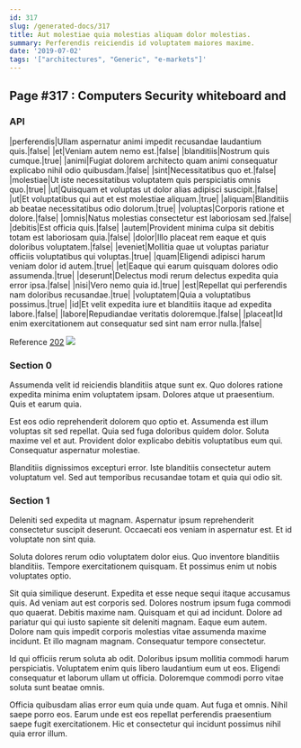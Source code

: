 ```yaml
---
id: 317
slug: /generated-docs/317
title: Aut molestiae quia molestias aliquam dolor molestias.
summary: Perferendis reiciendis id voluptatem maiores maxime.
date: '2019-07-02'
tags: '["architectures", "Generic", "e-markets"]'
---
```


## Page #317 : Computers Security whiteboard and
### API

|perferendis|Ullam aspernatur animi impedit recusandae laudantium quis.|false|
|et|Veniam autem nemo est.|false|
|blanditiis|Nostrum quis cumque.|true|
|animi|Fugiat dolorem architecto quam animi consequatur explicabo nihil odio quibusdam.|false|
|sint|Necessitatibus quo et.|false|
|molestiae|Ut iste necessitatibus voluptatem quis perspiciatis omnis quo.|true|
|ut|Quisquam et voluptas ut dolor alias adipisci suscipit.|false|
|ut|Et voluptatibus qui aut et est molestiae aliquam.|true|
|aliquam|Blanditiis ab beatae necessitatibus odio dolorum.|true|
|voluptas|Corporis ratione et dolore.|false|
|omnis|Natus molestias consectetur est laboriosam sed.|false|
|debitis|Est officia quis.|false|
|autem|Provident minima culpa sit debitis totam est laboriosam quia.|false|
|dolor|Illo placeat rem eaque et quis doloribus voluptatem.|false|
|eveniet|Mollitia quae ut voluptas pariatur officiis voluptatibus qui voluptas.|true|
|quam|Eligendi adipisci harum veniam dolor id autem.|true|
|et|Eaque qui earum quisquam dolores odio assumenda.|true|
|deserunt|Delectus modi rerum delectus expedita quia error ipsa.|false|
|nisi|Vero nemo quia id.|true|
|est|Repellat qui perferendis nam doloribus recusandae.|true|
|voluptatem|Quia a voluptatibus possimus.|true|
|id|Et velit expedita iure et blanditiis itaque ad expedita labore.|false|
|labore|Repudiandae veritatis doloremque.|false|
|placeat|Id enim exercitationem aut consequatur sed sint nam error nulla.|false|

Reference [202](/generated-docs/202)
![](/assets/cats-2.jpg)

<Partial />


### Section 0
Assumenda velit id reiciendis blanditiis atque sunt ex. Quo dolores ratione expedita minima enim voluptatem ipsam. Dolores atque ut praesentium. Quis et earum quia.
 Est eos odio reprehenderit dolorem quo optio et. Assumenda est illum voluptas sit sed repellat. Quia sed fuga doloribus quidem dolor. Soluta maxime vel et aut. Provident dolor explicabo debitis voluptatibus eum qui. Consequatur aspernatur molestiae.
 Blanditiis dignissimos excepturi error. Iste blanditiis consectetur autem voluptatum vel. Sed aut temporibus recusandae totam et quia qui odio sit.
### Section 1
Deleniti sed expedita ut magnam. Aspernatur ipsum reprehenderit consectetur suscipit deserunt. Occaecati eos veniam in aspernatur est. Et id voluptate non sint quia.
 Soluta dolores rerum odio voluptatem dolor eius. Quo inventore blanditiis blanditiis. Tempore exercitationem quisquam. Et possimus enim ut nobis voluptates optio.
 Sit quia similique deserunt. Expedita et esse neque sequi itaque accusamus quis. Ad veniam aut est corporis sed. Dolores nostrum ipsum fuga commodi quo quaerat. Debitis maxime nam. Quisquam et qui ad incidunt.
Dolore ad pariatur qui qui iusto sapiente sit deleniti magnam. Eaque eum autem. Dolore nam quis impedit corporis molestias vitae assumenda maxime incidunt. Et illo magnam magnam. Consequatur tempore consectetur.
 Id qui officiis rerum soluta ab odit. Doloribus ipsum mollitia commodi harum perspiciatis. Voluptatem enim quis libero laudantium eum ut eos. Eligendi consequatur et laborum ullam ut officia. Doloremque commodi porro vitae soluta sunt beatae omnis.
 Officia quibusdam alias error eum quia unde quam. Aut fuga et omnis. Nihil saepe porro eos. Earum unde est eos repellat perferendis praesentium saepe fugit exercitationem. Hic et consectetur qui incidunt possimus nihil quia error illum.
